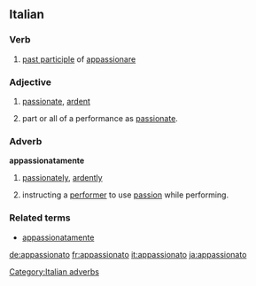 ==Italian==

===Verb===
{{it-pp|appassionat}}

# [[past participle]] of [[appassionare]]

===Adjective===
{{it-adj|appassionat}}

# [[passionate]], [[ardent]]
# {{music|lang=it}} part or all of a performance as [[passionate]].

===Adverb===
'''appassionatamente'''

# [[passionately]], [[ardently]]
# {{music|lang=it}} instructing a [[performer]] to use [[passion]] while performing.

===Related terms===
*[[appassionatamente]]

[[Category:Italian adverbs]]

[[de:appassionato]]
[[fr:appassionato]]
[[it:appassionato]]
[[ja:appassionato]]